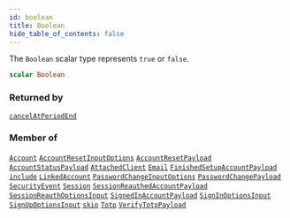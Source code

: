 ```yaml
---
id: boolean
title: Boolean
hide_table_of_contents: false
---
```








The `Boolean` scalar type represents `true` or `false`.

```graphql
scalar Boolean
```




### Returned by

[`cancelAtPeriodEnd`](/gql-api/subscriptions/cancel-at-period-end)  <Badge className="secondary" text="subscription"/>

### Member of

[`Account`](/gql-api/objects/account)  <Badge className="secondary" text="object"/><Bullet />[`AccountResetInputOptions`](/gql-api/inputs/account-reset-input-options)  <Badge className="secondary" text="input"/><Bullet />[`AccountResetPayload`](/gql-api/objects/account-reset-payload)  <Badge className="secondary" text="object"/><Bullet />[`AccountStatusPayload`](/gql-api/objects/account-status-payload)  <Badge className="secondary" text="object"/><Bullet />[`AttachedClient`](/gql-api/objects/attached-client)  <Badge className="secondary" text="object"/><Bullet />[`Email`](/gql-api/objects/email)  <Badge className="secondary" text="object"/><Bullet />[`FinishedSetupAccountPayload`](/gql-api/objects/finished-setup-account-payload)  <Badge className="secondary" text="object"/><Bullet />[`include`](/gql-api/directives/include)  <Badge className="secondary" text="directive"/><Bullet />[`LinkedAccount`](/gql-api/objects/linked-account)  <Badge className="secondary" text="object"/><Bullet />[`PasswordChangeInputOptions`](/gql-api/inputs/password-change-input-options)  <Badge className="secondary" text="input"/><Bullet />[`PasswordChangePayload`](/gql-api/objects/password-change-payload)  <Badge className="secondary" text="object"/><Bullet />[`SecurityEvent`](/gql-api/objects/security-event)  <Badge className="secondary" text="object"/><Bullet />[`Session`](/gql-api/objects/session)  <Badge className="secondary" text="object"/><Bullet />[`SessionReauthedAccountPayload`](/gql-api/objects/session-reauthed-account-payload)  <Badge className="secondary" text="object"/><Bullet />[`SessionReauthOptionsInput`](/gql-api/inputs/session-reauth-options-input)  <Badge className="secondary" text="input"/><Bullet />[`SignedInAccountPayload`](/gql-api/objects/signed-in-account-payload)  <Badge className="secondary" text="object"/><Bullet />[`SignInOptionsInput`](/gql-api/inputs/sign-in-options-input)  <Badge className="secondary" text="input"/><Bullet />[`SignUpOptionsInput`](/gql-api/inputs/sign-up-options-input)  <Badge className="secondary" text="input"/><Bullet />[`skip`](/gql-api/directives/skip)  <Badge className="secondary" text="directive"/><Bullet />[`Totp`](/gql-api/objects/totp)  <Badge className="secondary" text="object"/><Bullet />[`VerifyTotpPayload`](/gql-api/objects/verify-totp-payload)  <Badge className="secondary" text="object"/>



